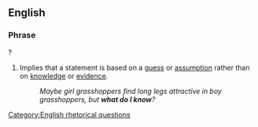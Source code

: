 ==English==

===Phrase===
{{head|en|phrase|head=[[what]] [[do]] [[I]] [[know]]}}?

# {{lb|en|idiomatic}} Implies that a statement is based on a [[guess]] or [[assumption]] rather than on [[knowledge]] or [[evidence]].
#: ''Maybe girl grasshoppers find long legs attractive in boy grasshoppers, but '''what do I know'''?''

[[Category:English rhetorical questions]]